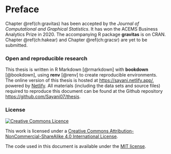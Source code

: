 # Preface {-#ch:preface}

Chapter \@ref(ch:gravitas) has been accepted by the *Journal of Computational and Graphical Statistics*. It has won the ACEMS Business Analytics Prize in 2020. The accompanying R package **gravitas** is on CRAN. Chapter \@ref(ch:hakear) and Chapter \@ref(ch:gracsr) are yet to be submitted.

### Open and reproducible research {-}

This thesis is written in R Markdown [@rmarkdown] with **bookdown** [@bookdown], using **renv** [@renv] to create reproducible environments. The online version of this thesis is hosted at <https://sayani.netlify.app/>, powered by [Netlify](http://netlify.com). All materials (including the data sets and source files) required to reproduce this document can be found at the Github repository <https://github.com/Sayani07/thesis>.

### License {-}

<a rel="license" href="http://creativecommons.org/licenses/by-nc-sa/4.0/"><img alt="Creative Commons Licence" style="border-width:0" src="https://i.creativecommons.org/l/by-nc-sa/4.0/88x31.png" /></a>

This work is licensed under a [Creative Commons Attribution-NonCommercial-ShareAlike 4.0 International License](http://creativecommons.org/licenses/by-nc-sa/4.0/).

The code used in this document is available under the [MIT license](https://opensource.org/licenses/MIT).

\clearpage\pagenumbering{arabic}\setcounter{page}{0}

